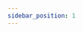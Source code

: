 ```yaml
---
sidebar_position: 1
---
```




<SkillList>
  <div title="ROS生态技能树" items={[
    { name: "ROS Noetic", progress: 35, description: "基本掌握" },
    { name: "Coppeliasim", progress: 20, description: "基本掌握" },
  ]} />
</SkillList>